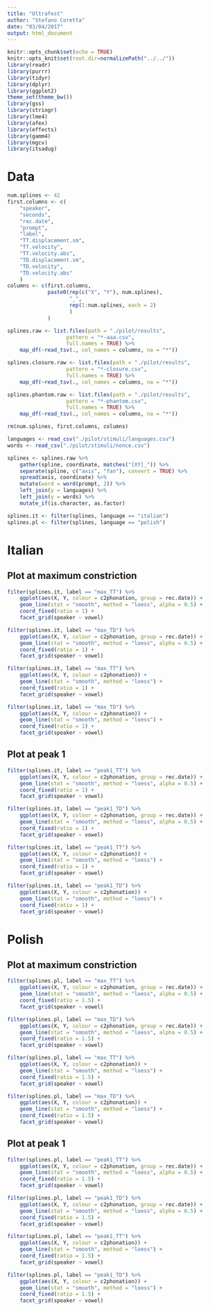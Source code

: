 ```yaml
---
title: "Ultrafest"
author: "Stefano Coretta"
date: "03/04/2017"
output: html_document
---
```


```r
knitr::opts_chunk$set(echo = TRUE)
knitr::opts_knit$set(root.dir=normalizePath("../../"))
library(readr)
library(purrr)
library(tidyr)
library(dplyr)
library(ggplot2)
theme_set(theme_bw())
library(gss)
library(stringr)
library(lme4)
library(afex)
library(effects)
library(gamm4)
library(mgcv)
library(itsadug)
```

# Data

```r
num.splines <- 42
first.columns <- c(
    "speaker",
    "seconds",
    "rec.date",
    "prompt",
    "label",
    "TT.displacement.sm",
    "TT.velocity",
    "TT.velocity.abs",
    "TD.displacement.sm",
    "TD.velocity",
    "TD.velocity.abs"
    )
columns <- c(first.columns,
             paste0(rep(c("X", "Y"), num.splines),
                    "_",
                    rep(1:num.splines, each = 2)
                    )
             )
```

```r
splines.raw <- list.files(path = "./pilot/results",
                   pattern = "*-aaa.csv",
                   full.names = TRUE) %>%
    map_df(~read_tsv(., col_names = columns, na = "*"))

splines.closure.raw <- list.files(path = "./pilot/results",
                   pattern = "*-closure.csv",
                   full.names = TRUE) %>%
    map_df(~read_tsv(., col_names = columns, na = "*"))

splines.phantom.raw <- list.files(path = "./pilot/results",
                   pattern = "*-phantom.csv",
                   full.names = TRUE) %>%
    map_df(~read_tsv(., col_names = columns, na = "*"))

rm(num.splines, first.columns, columns)

languages <- read_csv("./pilot/stimuli/languages.csv")
words <- read_csv("./pilot/stimuli/nonce.csv")
```


```r
splines <- splines.raw %>%
    gather(spline, coordinate, matches("[XY]_")) %>%
    separate(spline, c("axis", "fan"), convert = TRUE) %>%
    spread(axis, coordinate) %>%
    mutate(word = word(prompt, 2)) %>%
    left_join(y = languages) %>%
    left_join(y = words) %>%
    mutate_if(is.character, as.factor)

splines.it <- filter(splines, language == "italian")
splines.pl <- filter(splines, language == "polish")
```

# Italian

## Plot at maximum constriction

```r
filter(splines.it, label == "max_TT") %>%
    ggplot(aes(X, Y, colour = c2phonation, group = rec.date)) +
    geom_line(stat = "smooth", method = "loess", alpha = 0.5) +
    coord_fixed(ratio = 1) +
    facet_grid(speaker ~ vowel)
```

```r
filter(splines.it, label == "max_TD") %>%
    ggplot(aes(X, Y, colour = c2phonation, group = rec.date)) +
    geom_line(stat = "smooth", method = "loess", alpha = 0.5) +
    coord_fixed(ratio = 1) +
    facet_grid(speaker ~ vowel)
```

```r
filter(splines.it, label == "max_TT") %>%
    ggplot(aes(X, Y, colour = c2phonation)) +
    geom_line(stat = "smooth", method = "loess") +
    coord_fixed(ratio = 1) +
    facet_grid(speaker ~ vowel)
```

```r
filter(splines.it, label == "max_TD") %>%
    ggplot(aes(X, Y, colour = c2phonation)) +
    geom_line(stat = "smooth", method = "loess") +
    coord_fixed(ratio = 1) +
    facet_grid(speaker ~ vowel)
```

## Plot at peak 1

```r
filter(splines.it, label == "peak1_TT") %>%
    ggplot(aes(X, Y, colour = c2phonation, group = rec.date)) +
    geom_line(stat = "smooth", method = "loess", alpha = 0.5) +
    coord_fixed(ratio = 1) +
    facet_grid(speaker ~ vowel)
```

```r
filter(splines.it, label == "peak1_TD") %>%
    ggplot(aes(X, Y, colour = c2phonation, group = rec.date)) +
    geom_line(stat = "smooth", method = "loess", alpha = 0.5) +
    coord_fixed(ratio = 1) +
    facet_grid(speaker ~ vowel)
```

```r
filter(splines.it, label == "peak1_TT") %>%
    ggplot(aes(X, Y, colour = c2phonation)) +
    geom_line(stat = "smooth", method = "loess") +
    coord_fixed(ratio = 1) +
    facet_grid(speaker ~ vowel)
```

```r
filter(splines.it, label == "peak1_TD") %>%
    ggplot(aes(X, Y, colour = c2phonation)) +
    geom_line(stat = "smooth", method = "loess") +
    coord_fixed(ratio = 1) +
    facet_grid(speaker ~ vowel)
```

# Polish

## Plot at maximum constriction

```r
filter(splines.pl, label == "max_TT") %>%
    ggplot(aes(X, Y, colour = c2phonation, group = rec.date)) +
    geom_line(stat = "smooth", method = "loess", alpha = 0.5) +
    coord_fixed(ratio = 1.5) +
    facet_grid(speaker ~ vowel)
```

```r
filter(splines.pl, label == "max_TD") %>%
    ggplot(aes(X, Y, colour = c2phonation, group = rec.date)) +
    geom_line(stat = "smooth", method = "loess", alpha = 0.5) +
    coord_fixed(ratio = 1.5) +
    facet_grid(speaker ~ vowel)
```

```r
filter(splines.pl, label == "max_TT") %>%
    ggplot(aes(X, Y, colour = c2phonation)) +
    geom_line(stat = "smooth", method = "loess") +
    coord_fixed(ratio = 1.5) +
    facet_grid(speaker ~ vowel)
```

```r
filter(splines.pl, label == "max_TD") %>%
    ggplot(aes(X, Y, colour = c2phonation)) +
    geom_line(stat = "smooth", method = "loess") +
    coord_fixed(ratio = 1.5) +
    facet_grid(speaker ~ vowel)
```

## Plot at peak 1

```r
filter(splines.pl, label == "peak1_TT") %>%
    ggplot(aes(X, Y, colour = c2phonation, group = rec.date)) +
    geom_line(stat = "smooth", method = "loess", alpha = 0.5) +
    coord_fixed(ratio = 1.5) +
    facet_grid(speaker ~ vowel)
```

```r
filter(splines.pl, label == "peak1_TD") %>%
    ggplot(aes(X, Y, colour = c2phonation, group = rec.date)) +
    geom_line(stat = "smooth", method = "loess", alpha = 0.5) +
    coord_fixed(ratio = 1.5) +
    facet_grid(speaker ~ vowel)
```

```r
filter(splines.pl, label == "peak1_TT") %>%
    ggplot(aes(X, Y, colour = c2phonation)) +
    geom_line(stat = "smooth", method = "loess") +
    coord_fixed(ratio = 1.5) +
    facet_grid(speaker ~ vowel)
```

```r
filter(splines.pl, label == "peak1_TD") %>%
    ggplot(aes(X, Y, colour = c2phonation)) +
    geom_line(stat = "smooth", method = "loess") +
    coord_fixed(ratio = 1.5) +
    facet_grid(speaker ~ vowel)
```
